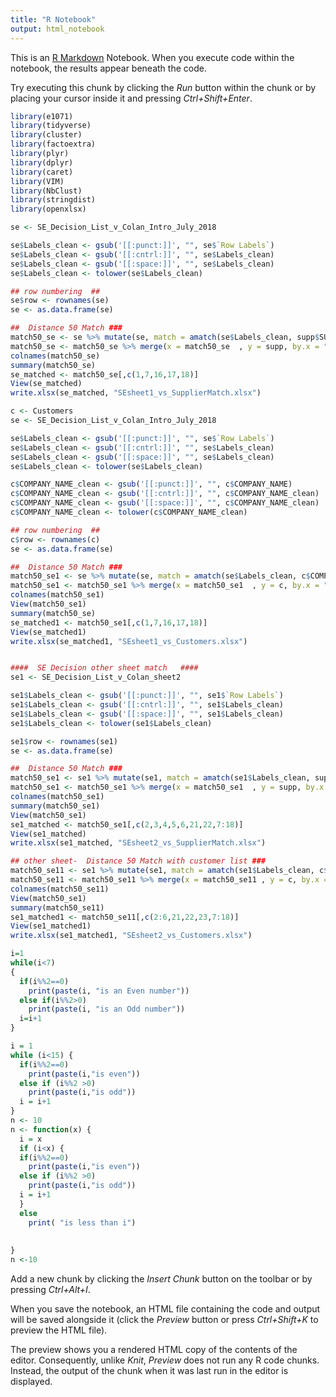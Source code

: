 ---
title: "R Notebook"
output: html_notebook
---

This is an [R Markdown](http://rmarkdown.rstudio.com) Notebook. When you execute code within the notebook, the results appear beneath the code. 

Try executing this chunk by clicking the *Run* button within the chunk or by placing your cursor inside it and pressing *Ctrl+Shift+Enter*. 

```{r}
library(e1071)
library(tidyverse)
library(cluster)
library(factoextra)
library(plyr)
library(dplyr)
library(caret)
library(VIM)
library(NbClust)
library(stringdist)
library(openxlsx)
```
```{r}
se <- SE_Decision_List_v_Colan_Intro_July_2018

se$Labels_clean <- gsub('[[:punct:]]', "", se$`Row Labels`)
se$Labels_clean <- gsub('[[:cntrl:]]', "", se$Labels_clean)
se$Labels_clean <- gsub('[[:space:]]', "", se$Labels_clean)
se$Labels_clean <- tolower(se$Labels_clean)

## row numbering  ##
se$row <- rownames(se)
se <- as.data.frame(se)

##  Distance 50 Match ###
match50_se <- se %>% mutate(se, match = amatch(se$Labels_clean, supp$SUPPLIER_clean, maxDist = 50, matchNA = FALSE) )
match50_se <- match50_se %>% merge(x = match50_se  , y = supp, by.x = "match", by.y = "row", all.x = TRUE)
colnames(match50_se)
summary(match50_se)
se_matched <- match50_se[,c(1,7,16,17,18)]
View(se_matched)
write.xlsx(se_matched, "SEsheet1_vs_SupplierMatch.xlsx")
```
```{r}
c <- Customers
se <- SE_Decision_List_v_Colan_Intro_July_2018

se$Labels_clean <- gsub('[[:punct:]]', "", se$`Row Labels`)
se$Labels_clean <- gsub('[[:cntrl:]]', "", se$Labels_clean)
se$Labels_clean <- gsub('[[:space:]]', "", se$Labels_clean)
se$Labels_clean <- tolower(se$Labels_clean)

c$COMPANY_NAME_clean <- gsub('[[:punct:]]', "", c$COMPANY_NAME)
c$COMPANY_NAME_clean <- gsub('[[:cntrl:]]', "", c$COMPANY_NAME_clean)
c$COMPANY_NAME_clean <- gsub('[[:space:]]', "", c$COMPANY_NAME_clean)
c$COMPANY_NAME_clean <- tolower(c$COMPANY_NAME_clean)

## row numbering  ##
c$row <- rownames(c)
se <- as.data.frame(se)

##  Distance 50 Match ###
match50_se1 <- se %>% mutate(se, match = amatch(se$Labels_clean, c$COMPANY_NAME_clean, maxDist = 50, matchNA = FALSE) )
match50_se1 <- match50_se1 %>% merge(x = match50_se1  , y = c, by.x = "match", by.y = "row", all.x = TRUE)
colnames(match50_se1)
View(match50_se1)
summary(match50_se)
se_matched1 <- match50_se1[,c(1,7,16,17,18)]
View(se_matched1)
write.xlsx(se_matched1, "SEsheet1_vs_Customers.xlsx")



```
```{r}
####  SE Decision other sheet match   ####
se1 <- SE_Decision_List_v_Colan_sheet2

se1$Labels_clean <- gsub('[[:punct:]]', "", se1$`Row Labels`)
se1$Labels_clean <- gsub('[[:cntrl:]]', "", se1$Labels_clean)
se1$Labels_clean <- gsub('[[:space:]]', "", se1$Labels_clean)
se1$Labels_clean <- tolower(se1$Labels_clean)

se1$row <- rownames(se1)
se <- as.data.frame(se)

##  Distance 50 Match ###
match50_se1 <- se1 %>% mutate(se1, match = amatch(se1$Labels_clean, supp$SUPPLIER_clean, maxDist = 50, matchNA = FALSE) )
match50_se1 <- match50_se1 %>% merge(x = match50_se1  , y = supp, by.x = "match", by.y = "row", all.x = TRUE)
colnames(match50_se1)
summary(match50_se1)
View(match50_se1)
se1_matched <- match50_se1[,c(2,3,4,5,6,21,22,7:18)]
View(se1_matched)
write.xlsx(se1_matched, "SEsheet2_vs_SupplierMatch.xlsx")

## other sheet-  Distance 50 Match with customer list ###
match50_se11 <- se1 %>% mutate(se1, match = amatch(se1$Labels_clean, c$COMPANY_NAME_clean, maxDist = 50, matchNA = FALSE) )
match50_se11 <- match50_se11 %>% merge(x = match50_se11 , y = c, by.x = "match", by.y = "row", all.x = TRUE)
colnames(match50_se11)
View(match50_se1)
summary(match50_se11)
se1_matched1 <- match50_se11[,c(2:6,21,22,23,7:18)]
View(se1_matched1)
write.xlsx(se1_matched1, "SEsheet2_vs_Customers.xlsx")


```
```{r}
i=1
while(i<7)
{
  if(i%%2==0)
    print(paste(i, "is an Even number"))
  else if(i%%2>0)
    print(paste(i, "is an Odd number"))
  i=i+1
}

i = 1
while (i<15) {
  if(i%%2==0)
    print(paste(i,"is even"))
  else if (i%%2 >0)
    print(paste(i,"is odd"))
  i = i+1
}
n <- 10
n <- function(x) {
  i = x
  if (i<x) {
  if(i%%2==0)
    print(paste(i,"is even"))
  else if (i%%2 >0)
    print(paste(i,"is odd"))
  i = i+1
  }
  else
    print( "is less than i")
    
  
}
n <-10

```

Add a new chunk by clicking the *Insert Chunk* button on the toolbar or by pressing *Ctrl+Alt+I*.

When you save the notebook, an HTML file containing the code and output will be saved alongside it (click the *Preview* button or press *Ctrl+Shift+K* to preview the HTML file).

The preview shows you a rendered HTML copy of the contents of the editor. Consequently, unlike *Knit*, *Preview* does not run any R code chunks. Instead, the output of the chunk when it was last run in the editor is displayed.
